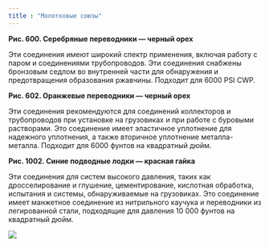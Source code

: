 ```yaml
---
title : "Молотковые союзы"
---
```


**Рис. 600. Серебряные переводники — черный орех**

Эти соединения имеют широкий спектр применения, включая работу с паром и соединениями трубопроводов. Эти соединения снабжены бронзовым седлом во внутренней части для обнаружения и предотвращения образования ржавчины. Подходит для 6000 PSI CWP.

**Рис. 602. Оранжевые переводники — черный орех**

Эти соединения рекомендуются для соединений коллекторов и трубопроводов при установке на грузовиках и при работе с буровыми растворами. Это соединение имеет эластичное уплотнение для надежного уплотнения, а также вторичное уплотнение металла-металла. Подходит для 6000 фунтов на квадратный дюйм.

**Рис. 1002. Синие подводные лодки — красная гайка**

Эти соединения для систем высокого давления, таких как дросселирование и глушение, цементирование, кислотная обработка, испытания и системы, обнаруживаемые на грузовиках. Это соединение имеет манжетное соединение из нитрильного каучука и переводники из легированной стали, подходящие для давления 10 000 фунтов на квадратный дюйм.

<img src="./hammer-unions-3.png" />
